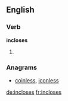 ==English==

===Verb===
'''incloses'''

# {{third-person singular of|inclose}}

===Anagrams===
* [[coinless#English|coinless]], [[iconless#English|iconless]]

[[de:incloses]]
[[fr:incloses]]